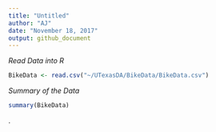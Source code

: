 ```yaml
---
title: "Untitled"
author: "AJ"
date: "November 18, 2017"
output: github_document
---
```



*Read Data into R*

```r
BikeData <- read.csv("~/UTexasDA/BikeData/BikeData.csv")
```

*Summary of the Data*
```r
summary(BikeData)
```

.
